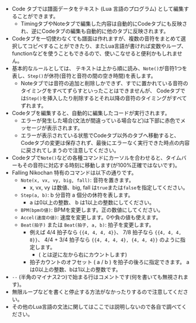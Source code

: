
- Code タブでは譜面データをテキスト (Lua 言語のプログラム) として編集することができます。
  - TimingタブやNoteタブで編集した内容は自動的にCodeタブにも反映され、逆にCodeタブの編集も自動的に他のタブに反映されます。
- Codeタブを一切使わなくても譜面は作れますが、複数の音符をまとめて選択してコピペすることができたり、またLua言語が書ければ変数やループ、functionなどを使うこともできるので、使いこなせると便利かもしれません。
- 基本的なルールとしては、 テキストは上から順に読み、`Note()`が音符1つを表し、`Step()`が休符(音符と音符の間の空き時間)を表します。
  - Noteタブでは音符の追加と削除しかできず、すでに置かれている音符のタイミングをすべてずらすといったことはできませんが、
  Codeタブでは`Step()`を挿入したり削除するとそれ以降の音符のタイミングがすべてずれます。
- Codeタブを編集すると、自動的に編集したコードが実行されます。
  - エラーが発生した場合(文法が間違っている場合など)は下部に赤色でメッセージが表示されます。
  - エラーが表示されている状態でCodeタブ以外のタブへ移動すると、Codeタブの変更は保存されず、最後にエラーなく実行できた時点の内容に戻されてしまうので注意してください。
- Codeタブで`Note()`などの各種コマンドにカーソルを合わせると、タイムバーもその音符に対応する時刻に移動します(が100%正確ではないです)。
- Falling Nikochan 特有のコマンドは以下の通りです。
  - `Note(x, vx, vy, big, fall)`: 音符を置きます。
    - x, vx, vy は数値、big, fall は`true`または`false`を指定してください。
  - `Step(a, b)`: b 分音符 a 個分の休符を表します。 
    - a は0以上の整数、 b は1以上の整数にしてください。
  - `BPM(bpmの値)`: BPMを変更します。正の数値にしてください。
  - `Accel(速度の値)`: 速度を変更します。0や負の値も使えます。
  - `Beat(拍子)` または `Beat(拍子, a, b)`: 拍子を変更します。
    - 例えば 4/4 拍子なら `{{4, 4, 4, 4}}`、
    7/8 拍子なら `{{4, 4, 4, 8}}`、
    4/4 + 3/4 拍子なら `{{4, 4, 4, 4}, {4, 4, 4}}`
    のように指定します。
      - (<BeatSlime size={4} /> とは逆に左から右にカウントします)
    - 拍子カウントのオフセット ( a / b ) を拍子の後ろに指定できます。
    aは0以上の整数、bは1以上の整数です。
- `--` (半角のマイナス2つ)で始まる行はコメントです(何を書いても無視されます)。
- 無限ループなどを書くと停止する方法がなかったりするので注意してください。
- その他のLua言語の文法に関してはここでは説明しないので各自で調べてください。
